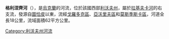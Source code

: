 '''格利涅齊河'''（{{lang-uk|Глинець}}），是[[烏克蘭|烏克蘭]]的河流，位於該國西部[[利沃夫州|利沃夫州]]，屬於[[拉基夫卡河_(維什尼亞河支流)|拉基夫卡河]]的右支流，發源自[[圖恰皮_(戈羅多克區)|圖恰皮]]以東，流經[[戈羅多克區|戈羅多克區]]、[[亞沃里夫區|亞沃里夫區]]和[[莫斯季斯卡區|莫斯季斯卡區]]，河道全長18公里，流域面積62平方公里。

{{DEFAULTSORT:Глинець (річка)}}
[[Category:利沃夫州河流|Category:利沃夫州河流]]


{{Ukraine-river-stub}}